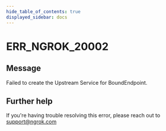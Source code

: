 ```yaml
---
hide_table_of_contents: true
displayed_sidebar: docs
---
```



# ERR_NGROK_20002

## Message

Failed to create the Upstream Service for BoundEndpoint.

<ErrorDetails error="err_ngrok_20002" />

## Further help

If you're having trouble resolving this error, please reach out to [support@ngrok.com](mailto:support@ngrok.com?subject=Help%20with%20ERR_NGROK_20002)
